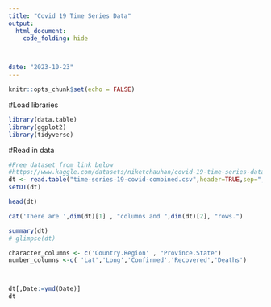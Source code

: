 ```yaml
---
title: "Covid 19 Time Series Data"
output: 
  html_document:
    code_folding: hide
   


date: "2023-10-23"
---
```


```r
knitr::opts_chunk$set(echo = FALSE)
```


#Load libraries
```r
library(data.table)
library(ggplot2)
library(tidyverse)


```



#Read in data
```r
#Free dataset from link below
#https://www.kaggle.com/datasets/niketchauhan/covid-19-time-series-data
dt <- read.table("time-series-19-covid-combined.csv",header=TRUE,sep=",",stringsAsFactors=FALSE)
setDT(dt)

head(dt)
```

```r

cat('There are ',dim(dt)[1] , "columns and ",dim(dt)[2], "rows.")
```



```r

summary(dt)
# glimpse(dt)
```

```r

character_columns <- c('Country.Region' , "Province.State")
number_columns <-c( 'Lat','Long','Confirmed','Recovered','Deaths')



dt[,Date:=ymd(Date)]
dt


```
